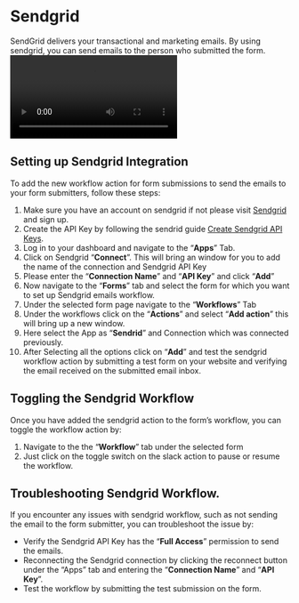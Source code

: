 # Sendgrid

SendGrid delivers your transactional and marketing emails. By using sendgrid, you can send emails to the person who submitted the form.
<br />
<video controls>
  <source src="/integrations/sendgrid/sendgrid.webm" type="video/webm" />
</video>

## Setting up Sendgrid Integration

To add the new workflow action for form submissions to send the emails to your form submitters, follow these steps:

1.  Make sure you have an account on sendgrid if not please visit [Sendgrid](https://signup.sendgrid.com/) and sign up.
2.  Create the API Key by following the sendrid guide [Create Sendgrid API Keys](https://docs.sendgrid.com/ui/account-and-settings/api-keys).
3.  Log in to your dashboard and navigate to the “**Apps**” Tab.
4.  Click on Sendgrid “**Connect**”. This will bring an window for you to add the name of the connection and Sendgrid API Key
5.  Please enter the “**Connection Name**” and “**API Key**” and click “**Add**”
6.  Now navigate to the “**Forms**” tab and select the form for which you want to set up Sendgrid emails workflow.
7.  Under the selected form page navigate to the “**Workflows**” Tab
8.  Under the workflows click on the “**Actions**” and select “**Add action**” this will bring up a new window.
9.  Here select the App as “**Sendrid**” and Connection which was connected previously.
10. After Selecting all the options click on “**Add**” and test the sendgrid workflow action by submitting a test form on your website and verifying the email received on the submitted email inbox.

## Toggling the Sendgrid Workflow

Once you have added the sendgrid action to the form’s workflow, you can toggle the workflow action by:

1.  Navigate to the the “**Workflow**” tab under the selected form
2.  Just click on the toggle switch on the slack action to pause or resume the workflow.

## Troubleshooting Sendgrid Workflow.

If you encounter any issues with sendgrid workflow, such as not sending the email to the form submitter, you can troubleshoot the issue by:

- Verify the Sendgrid API Key has the “**Full Access**” permission to send the emails.
- Reconnecting the Sendgrid connection by clicking the reconnect button under the “Apps” tab and entering the “**Connection Name**” and “**API Key**”.
- Test the workflow by submitting the test submission on the form.
